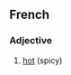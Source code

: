 ==French==

===Adjective===
{{infl|fr|adjective|g=f}}

# [[hot]] (spicy)

{{tbot entry|French|hot|2007|November}}